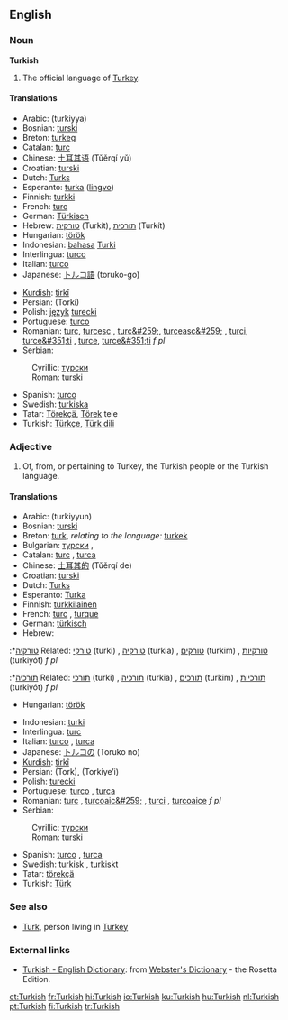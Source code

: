 {{interwiktionary|code=tr}}
==English==
{{wikipedia}}
===Noun===
'''Turkish'''

# The official language of [[Turkey]].

====Translations====
{{top}}
*Arabic: {{ARchar|[[تركية|تُرْكِيَّة]]}} (turkiyya)
*Bosnian: [[turski#Bosnian|turski]] {{m}}
*Breton: [[turkeg]] {{m}}
*Catalan: [[turc]] {{m}}
*Chinese: [[土耳其语]] (Tǔěrqí yǔ)
*Croatian: [[turski#Croatian|turski]] {{m}}
*Dutch: [[Turks]] {{n}}
*Esperanto: [[turka]] ([[lingvo]])
*Finnish: [[turkki]]
*French: [[turc]] {{m}}
*German: [[Türkisch]] {{n}}
*Hebrew: [[טורקית]] (Turkít), [[תורכית]] (Turkít)
*Hungarian: [[török]]
*Indonesian: [[bahasa]] [[Turki]]
*Interlingua: [[turco]]
*Italian: [[turco]] {{m}}
*Japanese: [[トルコ語]] (toruko-go)
{{mid}}
*[[Kurdish]]: [[tirkî]] {{f}}
*Persian: {{FAchar|[[ترکی]]}} (Torki)
*Polish: [[język]] [[turecki]] {{m}}
*Portuguese: [[turco]] {{m}}
*Romanian: [[turc]], [[turcesc]] {{m}}, [[turc&#259;]], [[turceasc&#259;]] {{f}}, [[turci]], [[turce&#351;ti]] {{p}}, [[turce]], [[turce&#351;ti]] ''f pl''
*Serbian:
:Cyrillic: [[турски#Serbian|турски]] {{m}}
:Roman: [[turski#Serbian|turski]] {{m}}
*Spanish: [[turco]] {{m}}
*Swedish: [[turkiska]]
*Tatar: [[Törekçä]], [[Törek]] tele
*Turkish: [[Türkçe]], [[Türk dili]]
{{bottom}}

===Adjective===
#Of, from, or pertaining to Turkey, the Turkish people or the Turkish language.

====Translations====
{{top}}
*Arabic: {{ARchar|[[تركي|تُرْكِيّ]]}} (turkiyyun)
*Bosnian: [[turski#Bosnian|turski]] {{m}}
*Breton: [[turk]], ''relating to the language:'' [[turkek]]
*Bulgarian: [[турски]] {{m}}, {{p}}
*Catalan: [[turc]] {{m}}, [[turca]] {{f}}
*Chinese: [[土耳其的]] (Tǔěrqí de)
*Croatian: [[turski#Croatian|turski]] {{m}}
*Dutch: [[Turks]] {{n}}
*Esperanto: [[Turka]]
*Finnish: [[turkkilainen]]
*French: [[turc]] {{m}}, [[turque]] {{f}}
*German: [[türkisch]]
*Hebrew:
:*[[טורקיה]] Related: [[טורקי]] (turki) {{m}}, [[טורקיה]] (turkia) {{f}}, [[טורקים]] (turkim) {{p}}, [[טורקיות]] (turkiyót) ''f pl''
:*[[תורכיה]] Related: [[תורכי]] (turki) {{m}}, [[תורכיה]] (turkia) {{f}}, [[תורכים]] (turkim) {{p}}, [[תורכיות]] (turkiyót) ''f pl''
*Hungarian: [[török]]
{{mid}}
*Indonesian: [[turki]]
*Interlingua: [[turc]]
*Italian: [[turco]] {{m}}, [[turca]] {{f}}
*Japanese: [[トルコの]] (Toruko no)
*[[Kurdish]]: [[tirkî]]
*Persian: {{FAchar|[[ترک]]}} (Tork), {{FAchar|[[ترکیه‏ای]]}} (Torkiye’i)
*Polish: [[turecki]] {{m}}
*Portuguese: [[turco]] {{m}}, [[turca]] {{f}}
*Romanian: [[turc]] {{m}}, [[turcoaic&#259;]] {{f}}, [[turci]] {{p}}, [[turcoaice]] ''f pl''
*Serbian:
:Cyrillic: [[турски#Serbian|турски]] {{m}}
:Roman: [[turski#Serbian|turski]] {{m}}
*Spanish: [[turco]] {{m}}, [[turca]] {{f}}
*Swedish: [[turkisk]] {{c}}, [[turkiskt]] {{n}}
*Tatar: [[törekçä]] 
*Turkish: [[Türk]]
{{bottom}}

===See also===
*[[Turk]], person living in [[Turkey]]

===External links===
*[http://www.websters-online-dictionary.org/definition/Turkish-english/ Turkish - English Dictionary]: from [http://www.websters-online-dictionary.org/ Webster's Dictionary] - the Rosetta Edition.
{{ethnologue|code=tur}}

[[et:Turkish]]
[[fr:Turkish]]
[[hi:Turkish]]
[[io:Turkish]]
[[ku:Turkish]]
[[hu:Turkish]]
[[nl:Turkish]]
[[pt:Turkish]]
[[fi:Turkish]]
[[tr:Turkish]]
